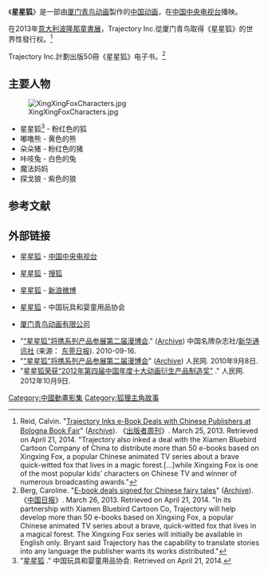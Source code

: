 《'''星星狐'''》是一部由[[厦门青鸟动画|厦门青鸟动画]]製作的[[中国动画|中国动画]]，在[[中国中央电视台|中国中央电视台]]播映。

在2013年[[意大利波隆那童書展|意大利波隆那童書展]]，Trajectory Inc.從厦门青鸟取得《星星狐》的世界性發行权。<ref>Reid, Calvin. "[http://www.publishersweekly.com/pw/by-topic/childrens/childrens-book-news/article/56513-trajectory-inks-e-book-deals-with-chinese-publishers-at-bologna-book-fair.html Trajectory Inks e-Book Deals with Chinese Publishers at Bologna Book Fair]" ([http://www.webcitation.org/6Ozsu4D0q Archive]). 《[[出版者周刊|出版者周刊]]》. March 25, 2013. Retrieved on April 21, 2014. "Trajectory also inked a deal with the Xiamen Bluebird Cartoon Company of China to distribute more than 50 e-books based on Xingxing Fox, a popular Chinese animated TV series about a brave quick-witted fox that lives in a magic forest.[...]while Xingxing Fox is one of the most popular kids’ characters on Chinese TV and winner of numerous broadcasting awards."</ref>

Trajectory Inc.計劃出版50冊《星星狐》电子书。<ref name=ChinaDailyebook>Berg, Caroline. "[http://usa.chinadaily.com.cn/epaper/2013-03/26/content_16346081.htm E-book deals signed for Chinese fairy tales]" ([http://www.webcitation.org/6OzsdXjTH Archive]). 《[[中国日报|中国日报]]》. March 26, 2013. Retrieved on April 21, 2014. "In its partnership with Xiamen Bluebird Cartoon Co, Trajectory will help develop more than 50 e-books based on Xingxing Fox, a popular Chinese animated TV series about a brave, quick-witted fox that lives in a magical forest. The Xingxing Fox series will initially be available in English only. Bryant said Trajectory has the capability to translate stories into any language the publisher wants its works distributed."</ref>

==主要人物==
[[File:XingXingFoxCharacters.jpg|thumb]]
* 星星狐<ref name=ToyJuv>"[http://www.chinalicensing.org/a/qiyedianpu/qingniao/ 星星狐] {{Wayback|url=http://www.chinalicensing.org/a/qiyedianpu/qingniao/ |date=20180930182833 }}." 中国玩具和婴童用品协会. Retrieved on April 21, 2014.</ref> - 粉红色的狐
* 嘟噜熊 - 黄色的熊
* 朵朵猪 - 粉红色的猪
* 咔吱兔 - 白色的兔
* 魔法妈妈
* 探戈狼 - 紫色的狼

==参考文献==
{{reflist}}

==外部链接==
* {{zh-hans}} [https://web.archive.org/web/20140422232901/http://donghua.cntv.cn/program/xingxinghu/shouye/ 星星狐] - [[中国中央电视台|中国中央电视台]]
* {{zh-hans}} [http://tv.sohu.com/s2011/xxhdty/ 星星狐] {{Wayback|url=http://tv.sohu.com/s2011/xxhdty/ |date=20181008032157 }} - [[搜狐|搜狐]]
* {{zh-hans}} [http://weibo.com/xingxingfox 星星狐] {{Wayback|url=http://weibo.com/xingxingfox |date=20181211093010 }} - [[新浪微博|新浪微博]]
* {{zh-hans}} [http://www.chinalicensing.org/a/qiyedianpu/qingniao/ 星星狐] {{Wayback|url=http://www.chinalicensing.org/a/qiyedianpu/qingniao/ |date=20180930182833 }} - 中国玩具和婴童用品协会
* {{zh-hans}} [https://web.archive.org/web/20140422070046/http://www.qndh.com/ 厦门青鸟动画有限公司] 
* "[http://news.xinhuanet.com/topbrands/c_13529209.htm “星星狐”将携系列产品参展第二届漫博会]." ([http://www.webcitation.org/6P1iyhvpE Archive]) 中国名牌杂志社/[[新华通讯社|新华通讯社]] (来源： [[东莞日报|东莞日报]]). 2010-09-16.
* "[http://dg.people.com.cn/GB/12666677.html “星星狐”将携系列产品参展第二届漫博会]" ([http://www.webcitation.org/6P06HwxMh Archive]) 人民网. 2010年9月8日.
* "[http://culture.people.com.cn/n/2012/1009/c172318-19202685.html 星星狐荣获“2012年第四届中国年度十大动画衍生产品制造奖”] {{Wayback|url=http://culture.people.com.cn/n/2012/1009/c172318-19202685.html |date=20121112203155 }}." 人民网. 2012年10月9日.
[[Category:中國動畫影集|Category:中國動畫影集]]
[[Category:狐狸主角故事|Category:狐狸主角故事]]